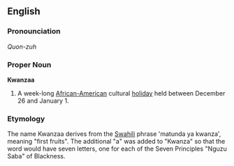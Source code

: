 ==English==
===Pronounciation===
''Quon-zuh''
===Proper Noun===
'''Kwanzaa'''
#A week-long [[African-American]] cultural [[holiday]] held between December 26 and January 1. 
===Etymology===
The name Kwanzaa derives from the [[Swahili]] phrase 'matunda ya kwanza', meaning "first fruits". The additional "a" was added to "Kwanza" so that the word would have seven letters, one for each of the Seven Principles "Nguzu Saba" of Blackness.